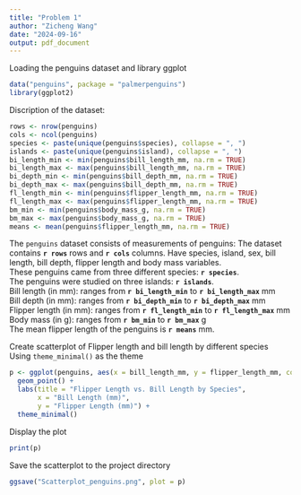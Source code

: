 ```yaml
---
title: "Problem 1"
author: "Zicheng Wang"
date: "2024-09-16"
output: pdf_document
---
```


Loading the penguins dataset and library ggplot
```r
data("penguins", package = "palmerpenguins")
library(ggplot2)
```

Discription of the dataset:  
```r
rows <- nrow(penguins)
cols <- ncol(penguins)
species <- paste(unique(penguins$species), collapse = ", ")
islands <- paste(unique(penguins$island), collapse = ", ")
bi_length_min <- min(penguins$bill_length_mm, na.rm = TRUE)
bi_length_max <- max(penguins$bill_length_mm, na.rm = TRUE)
bi_depth_min <- min(penguins$bill_depth_mm, na.rm = TRUE)
bi_depth_max <- max(penguins$bill_depth_mm, na.rm = TRUE)
fl_length_min <- min(penguins$flipper_length_mm, na.rm = TRUE)
fl_length_max <- max(penguins$flipper_length_mm, na.rm = TRUE)
bm_min <- min(penguins$body_mass_g, na.rm = TRUE)
bm_max <- max(penguins$body_mass_g, na.rm = TRUE)
means <- mean(penguins$flipper_length_mm, na.rm = TRUE)
```

The `penguins` dataset consists of measurements of penguins:
The dataset contains **`r rows`** rows and **`r cols`** columns. Have species, island, sex, bill length, bill depth, flipper length and body mass variables.  
These penguins came from three different species: **`r species`**.  
The penguins were studied on three islands: **`r islands`**.  
Bill length (in mm): ranges from **`r bi_length_min`** to **`r bi_length_max`** mm  
Bill depth (in mm): ranges from **`r bi_depth_min`** to **`r bi_depth_max`** mm  
Flipper length (in mm): ranges from **`r fl_length_min`** to **`r fl_length_max`** mm  
Body mass (in g): ranges from **`r bm_min`** to **`r bm_max`** g  
The mean flipper length of the penguins is **`r means`** mm.


Create scatterplot of Flipper length and bill length by different species
Using `theme_minimal()` as the theme
```r
p <- ggplot(penguins, aes(x = bill_length_mm, y = flipper_length_mm, color = species)) +
  geom_point() +
  labs(title = "Flipper Length vs. Bill Length by Species", 
       x = "Bill Length (mm)", 
       y = "Flipper Length (mm)") +
  theme_minimal()
```

Display the plot
```r
print(p)
```

Save the scatterplot to the project directory
```r
ggsave("Scatterplot_penguins.png", plot = p)
```
